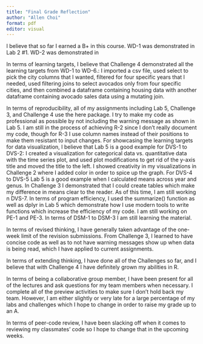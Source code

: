 ```yaml
---
title: "Final Grade Reflection"
author: "Allen Choi"
format: pdf
editor: visual
---
```


I believe that so far I earned a B+ in this course. WD-1 was demonstrated in Lab 2 #1. WD-2 was demonstrated in

In terms of learning targets, I believe that Challenge 4 demonstrated all the learning targets from WD-1 to WD-6.: I imported a csv file, used select to pick the city columns that I wanted, filtered for four specific years that I needed, used filtering joins to select avocados only from four specific cities, and then combined a dataframe containing housing data with another dataframe containing avocado sales data using a mutating join.

In terms of reproducibility, all of my assignments including Lab 5, Challenge 3, and Challenge 4 use the here package. I try to make my code as professional as possible by not including the warning message as shown in Lab 5. I am still in the process of achieving R-2 since I don't really document my code, though for R-3 I use column names instead of their positions to make them resistant to input changes. For showcasing the learning targets for data visualization, I believe that Lab 5 is a good example for DVS-1 to DVS-2: I created a visualization for categorical data vs. quantitative data with the time series plot, and used plot modifications to get rid of the y-axis title and moved the title to the left. I showed creativity in my visualizations in Challenge 2 where I added color in order to spice up the graph. For DVS-4 to DVS-5 Lab 5 is a good example when I calculated means across year and genus. In Challenge 3 I demonstrated that I could create tables which make my difference in means clear to the reader. As of this time, I am still working n DVS-7. In terms of program efficiency, I used the summarize() function as well as dplyr in Lab 5 which demonstrate how I use modern tools to write functions which increase the efficiency of my code. I am still working on PE-1 and PE-3. In terms of DSM-1 to DSM-3 I am still learning the material.

In terms of revised thinking, I have generally taken advantage of the one-week limit of the revision submissions. From Challenge 3, I learned to have concise code as well as to not have warning messages show up when data is being read, which I have applied to current assignments.

In terms of extending thinking, I have done all of the Challenges so far, and I believe that with Challenge 4 I have definitely grown my abilities in R.

In terms of being a collaborative group member, I have been present for all of the lectures and ask questions for my team members when necessary. I complete all of the preview activities to make sure I don't hold back my team. However, I am either slightly or very late for a large percentage of my labs and challenges which I hope to change in order to raise my grade up to an A.

In terms of peer-code review, I have been slacking off when it comes to reviewing my classmates' code so I hope to change that in the upcoming weeks.
